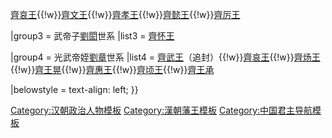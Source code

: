 {{Navbox
|name  = 漢朝齊國
|title = [[汉朝]][[齐王]]

|group1 =異姓王
|list1 = [[韩信|齊王信]]

|group2 = 高帝子[[劉肥]]世系
|list2 = [[劉肥|齊悼惠王]]{{!w}}[[劉襄 (齊王)|齊哀王]]{{!w}}[[刘则|齊文王]]{{!w}}[[劉將閭|齊孝王]]{{!w}}[[刘寿 (齐王)|齊懿王]]{{!w}}[[刘次昌|齊厉王]]

|group3 = 武帝子[[劉閎]]世系
|list3 = [[劉閎|齊怀王]]

|group4 = 光武帝姪[[劉章 (齊王)|劉章]]世系
|list4 = [[劉縯|齊武王]]（追封）{{!w}}[[劉章 (齊王)|齊哀王]]{{!w}}[[劉石|齊炀王]]{{!w}}[[劉晃 (齊王)|齊王晃]]{{!w}}[[劉無忌|齊惠王]]{{!w}}[[劉喜 (齊王)|齊顷王]]{{!w}}[[劉承 (齊王)|齊王承]]

|belowstyle = text-align: left;
}}<noinclude>
[[Category:汉朝政治人物模板]]
[[Category:漢朝藩王模板]]
[[Category:中国君主导航模板]]
</noinclude>